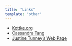 ```yaml
---
title: "Links"
template: "other"
---
```


-   [Kottke.org](https://kottke.org/)
-   [Cassandra Tang](https://www.cassandratang.com/)
-   [Justine Tunney’s Web Page](https://justine.lol/)
